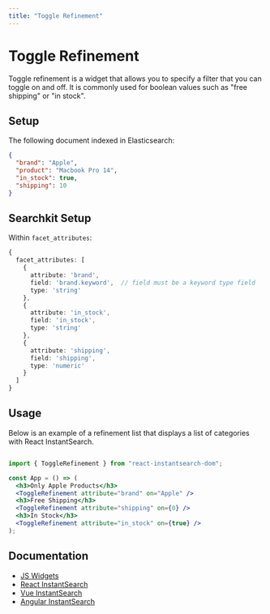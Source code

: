 ```yaml
---
title: "Toggle Refinement"
---
```


# Toggle Refinement

Toggle refinement is a widget that allows you to specify a filter that you can toggle on and off. It is commonly used for boolean values such as "free shipping" or "in stock".

## Setup

The following document indexed in Elasticsearch:

```json
{
  "brand": "Apple",
  "product": "Macbook Pro 14",
  "in_stock": true,
  "shipping": 10 
}
```

## Searchkit Setup

Within `facet_attributes`:

```ts
{
  facet_attributes: [
    { 
      attribute: 'brand', 
      field: 'brand.keyword',  // field must be a keyword type field
      type: 'string' 
    },
    { 
      attribute: 'in_stock', 
      field: 'in_stock', 
      type: 'string' 
    },
    { 
      attribute: 'shipping', 
      field: 'shipping', 
      type: 'numeric' 
    }
  ]
}

```

## Usage

Below is an example of a refinement list that displays a list of categories with React InstantSearch.

```jsx

import { ToggleRefinement } from "react-instantsearch-dom";

const App = () => (
  <h3>Only Apple Products</h3>
  <ToggleRefinement attribute="brand" on="Apple" />
  <h3>Free Shipping</h3>
  <ToggleRefinement attribute="shipping" on={0} />
  <h3>In Stock</h3>
  <ToggleRefinement attribute="in_stock" on={true} />  
);

``` 

## Documentation

- [JS Widgets](https://www.algolia.com/doc/api-reference/widgets/toggle-refinement/js/)
- [React InstantSearch](https://www.algolia.com/doc/api-reference/widgets/toggle-refinement/react/)
- [Vue InstantSearch](https://www.algolia.com/doc/api-reference/widgets/toggle-refinement/vue/)
- [Angular InstantSearch](https://www.algolia.com/doc/api-reference/widgets/toggle-refinement/angular/)